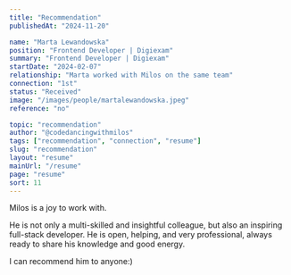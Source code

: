 ```yaml
---
title: "Recommendation"
publishedAt: "2024-11-20"

name: "Marta Lewandowska"
position: "Frontend Developer | Digiexam"
summary: "Frontend Developer | Digiexam"
startDate: "2024-02-07"
relationship: "Marta worked with Milos on the same team"
connection: "1st"
status: "Received"
image: "/images/people/martalewandowska.jpeg"
reference: "no"

topic: "recommendation"
author: "@codedancingwithmilos"
tags: ["recommendation", "connection", "resume"]
slug: "recommendation"
layout: "resume"
mainUrl: "/resume"
page: "resume"
sort: 11
---
```


Milos is a joy to work with.

He is not only a multi-skilled and insightful colleague, but also an inspiring full-stack developer.
He is open, helping, and very professional, always ready to share his knowledge and good energy. 

I can recommend him to anyone:)